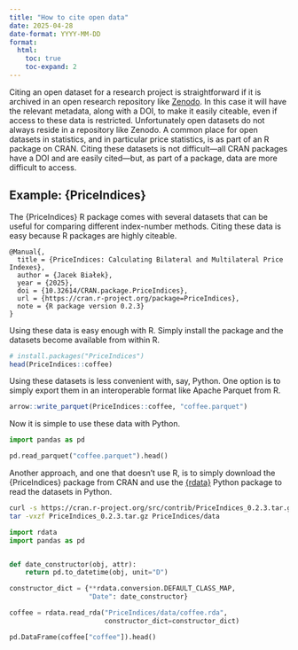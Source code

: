 ```yaml
---
title: "How to cite open data"
date: 2025-04-28
date-format: YYYY-MM-DD
format:
  html:
    toc: true
    toc-expand: 2
---
```


Citing an open dataset for a research project is straightforward if it is
archived in an open research repository like [Zenodo](https://zenodo.org/). In
this case it will have the relevant metadata, along with a DOI, to make it
easily citeable, even if access to these data is restricted. Unfortunately open
datasets do not always reside in a repository like Zenodo.
A common place for open datasets in statistics, and in particular price
statistics, is as part of an R package on CRAN. Citing these datasets is not
difficult---all CRAN packages have a DOI and are easily cited---but, as part of
a package, data are more difficult to access.

## Example: {PriceIndices}

The {PriceIndices} R package comes with several datasets that can be useful for
comparing different index-number methods. Citing these data is easy because R
packages are highly citeable.

```
@Manual{,
  title = {PriceIndices: Calculating Bilateral and Multilateral Price Indexes},
  author = {Jacek Białek},
  year = {2025},
  doi = {10.32614/CRAN.package.PriceIndices},
  url = {https://cran.r-project.org/package=PriceIndices},
  note = {R package version 0.2.3}
}
```

Using these data is easy enough with R. Simply install the package and the
datasets become available from within R.

```r
# install.packages("PriceIndices")
head(PriceIndices::coffee)
```

Using these datasets is less convenient with, say, Python. One option is to simply
export them in an interoperable format like Apache Parquet from R.

```r
arrow::write_parquet(PriceIndices::coffee, "coffee.parquet")
```

Now it is simple to use these data with Python.

```python
import pandas as pd

pd.read_parquet("coffee.parquet").head()
```

Another approach, and one that doesn't use R, is to simply download the {PriceIndices}
package from CRAN and use the [{rdata}](https://doi.org/10.21105/joss.07540) Python
package to read the datasets in Python.

```bash
curl -s https://cran.r-project.org/src/contrib/PriceIndices_0.2.3.tar.gz -o PriceIndices_0.2.3.tar.gz
tar -vxzf PriceIndices_0.2.3.tar.gz PriceIndices/data
```

```python
import rdata
import pandas as pd


def date_constructor(obj, attr):
    return pd.to_datetime(obj, unit="D")

constructor_dict = {**rdata.conversion.DEFAULT_CLASS_MAP,
                    "Date": date_constructor}

coffee = rdata.read_rda("PriceIndices/data/coffee.rda",
                        constructor_dict=constructor_dict)

pd.DataFrame(coffee["coffee"]).head()
```